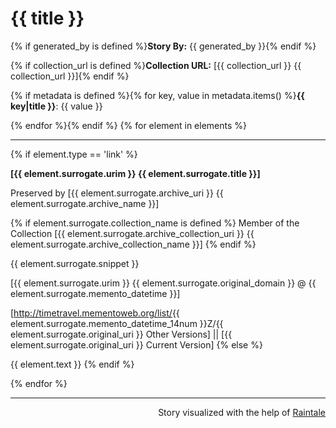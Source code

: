 
= {{ title }} =
{% if generated_by is defined %}'''Story By:''' {{ generated_by }}{% endif %}

{% if collection_url is defined %}'''Collection URL:''' [{{ collection_url }} {{ collection_url }}]{% endif %}

{% if metadata is defined %}{% for key, value in metadata.items() %}'''{{ key|title }}''': {{ value }}

{% endfor %}{% endif %}
{% for element in elements %}
----
{% if element.type == 'link' %}

'''[{{ element.surrogate.urim }} {{ element.surrogate.title }}]'''

Preserved by [{{ element.surrogate.archive_uri }} {{ element.surrogate.archive_name }}]

{% if element.surrogate.collection_name is defined %}
Member of the Collection [{{ element.surrogate.archive_collection_uri }} {{ element.surrogate.archive_collection_name }}]
{% endif %}

{{ element.surrogate.snippet }}

[{{ element.surrogate.urim }} {{ element.surrogate.original_domain }}  @  {{ element.surrogate.memento_datetime }}]

[http://timetravel.mementoweb.org/list/{{ element.surrogate.memento_datetime_14num }}Z/{{ element.surrogate.original_uri }} Other Versions] || [{{ element.surrogate.original_uri }} Current Version]
{% else %}

{{ element.text }}
{% endif %}

{% endfor %}

----

<div style="text-align: right">
Story visualized with the help of [https://github.com/oduwsdl/raintale Raintale]
</div>
